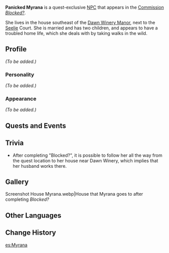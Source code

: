 {{Meta
|missing_NPC_profile = yes
}}
{{Character Infobox
|realname         = Myrana
|image            = NPC Panicked Myrana.png
|region           = Mondstadt
|type             = Quest NPC
}}
'''Panicked Myrana''' is a quest-exclusive [[NPC]] that appears in the [[Commission]] ''[[Blocked?]]''.

She lives in the house southeast of the [[Dawn Winery Manor]], next to the [[Seelie]] Court. She is married and has two children, and appears to have a troubled home life, which she deals with by taking walks in the wild.

==Profile==
<!-- detailed story/lore information goes here -->
''(To be added.)''

===Personality===
''(To be added.)''

===Appearance===
''(To be added.)''

==Quests and Events==
{{Quest Appearances}}

==Trivia==
* After completing "Blocked?", it is possible to follow her all the way from the quest location to her house near Dawn Winery, which implies that her husband works there.

==Gallery==
<gallery hideaddbutton="true" captionalign="center">
Screenshot House Myrana.webp|House that Myrana goes to after completing ''Blocked?''
</gallery>

==Other Languages==
{{Other Languages|default_hidden = 1
|en      = Panicked Myrana
|zhs     = 惊慌的米拉娜
|zhs_rm  = Jīnghuāng de Mǐlānà
|zht     = 驚慌的米拉娜
|zht_rm  = Jīnghuāng de Mǐlānà
|ja      = 慌てるミラナ
|ja_rm   = Awateru Mirana
|ko      = 미라나
|ko_rm   = Milana
|es      = La Asustadiza Myrana
|fr      = Milana
|ru      = Паникующая Мирана
|th      = Myrana ผู้ตื่นกลัว
|th_rm   = Myrana Phu Tuen Klua
|vi      = Myrana Hoảng Hốt
|de      = Panische Myrana
|id      = Myrana yang Panik
|pt      = Myrana em Pânico
}}

==Change History==
{{Change History|1.0}}

[[es:Myrana]]